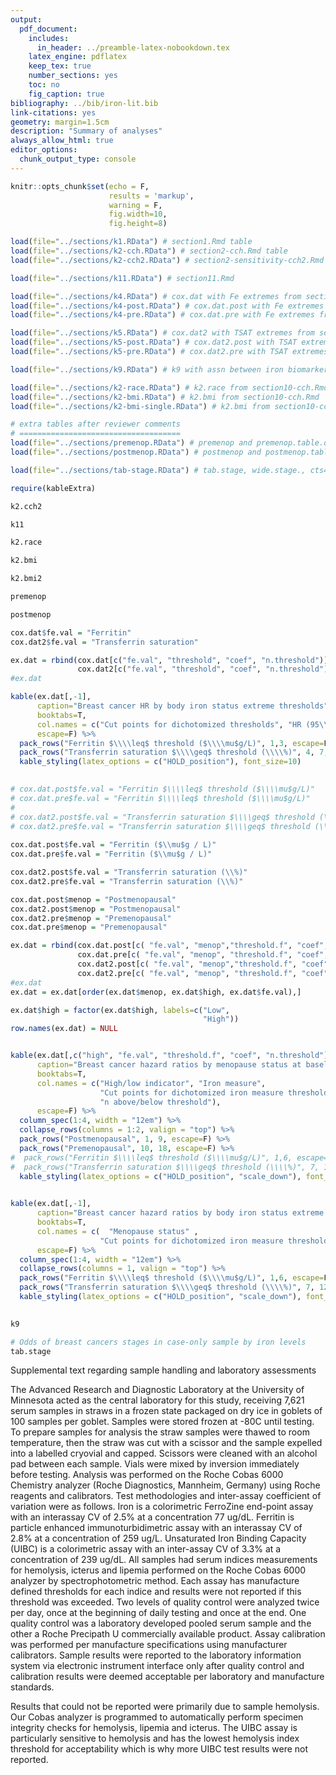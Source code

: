 ```yaml
--- 
output:
  pdf_document:
    includes:
      in_header: ../preamble-latex-nobookdown.tex
    latex_engine: pdflatex
    keep_tex: true
    number_sections: yes
    toc: no
    fig_caption: true
bibliography: ../bib/iron-lit.bib
link-citations: yes
geometry: margin=1.5cm
description: "Summary of analyses"
always_allow_html: true
editor_options: 
  chunk_output_type: console
---
```



```r
knitr::opts_chunk$set(echo = F, 
                      results = 'markup',
                      warning = F,
                      fig.width=10,
                      fig.height=8)

```



```r

load(file="../sections/k1.RData") # section1.Rmd table
load(file="../sections/k2-cch.RData") # section2-cch.Rmd table
load(file="../sections/k2-cch2.RData") # section2-sensitivity-cch2.Rmd

load(file="../sections/k11.RData") # section11.Rmd

load(file="../sections/k4.RData") # cox.dat with Fe extremes from section4-cch.Rmd
load(file="../sections/k4-post.RData") # cox.dat.post with Fe extremes from section4-cch-post.Rmd
load(file="../sections/k4-pre.RData") # cox.dat.pre with Fe extremes from section4-cch-pre.Rmd

load(file="../sections/k5.RData") # cox.dat2 with TSAT extremes from section5-cch.Rmd
load(file="../sections/k5-post.RData") # cox.dat2.post with TSAT extremes from section5-cch-post.Rmd
load(file="../sections/k5-pre.RData") # cox.dat2.pre with TSAT extremes from section5-cch-pre.Rmd

load(file="../sections/k9.RData") # k9 with assn between iron biomarkers and cancer subtype from section9-rev.Rmd

load(file="../sections/k2-race.RData") # k2.race from section10-cch.Rmd
load(file="../sections/k2-bmi.RData") # k2.bmi from section10-cch.Rmd
load(file="../sections/k2-bmi-single.RData") # k2.bmi from section10-cch.Rmd

# extra tables after reviewer comments
# ====================================
load(file="../sections/premenop.RData") # premenop and premenop.table.dat from section2-cch-premenopause.Rmd
load(file="../sections/postmenop.RData") # postmenop and postmenop.table.dat from section2-cch-postmenopause.Rmd

load(file="../sections/tab-stage.RData") # tab.stage, wide.stage., cts4  from reviewer-extra-stage.Rmd

```

```r
require(kableExtra)
```


<div id="refs"></div>

\beginsupplement 


```r
k2.cch2
```

```r
k11
```


\clearpage
\newpage

```r
k2.race
```

\clearpage
\newpage

\vspace{-1em}

```r
k2.bmi
```

\clearpage
\newpage

```r

k2.bmi2

```

\clearpage
\newpage



```r
premenop
```

\clearpage
\newpage

```r
postmenop
```

\clearpage
\newpage


```r
cox.dat$fe.val = "Ferritin"
cox.dat2$fe.val = "Transferrin saturation"

ex.dat = rbind(cox.dat[c("fe.val", "threshold", "coef", "n.threshold")],
               cox.dat2[c("fe.val", "threshold", "coef", "n.threshold")])
#ex.dat

```


```r
kable(ex.dat[,-1],
      caption="Breast cancer HR by body iron status extreme thresholds",
      booktabs=T,
      col.names = c("Cut points for dichotomized thresholds", "HR (95\\% CI)", "n above/below threshold"),
      escape=F) %>%
  pack_rows("Ferritin $\\\\leq$ threshold ($\\\\mu$g/L)", 1,3, escape=F) %>%
  pack_rows("Transferrin saturation $\\\\geq$ threshold (\\\\%)", 4, 7, escape=F) %>%
  kable_styling(latex_options = c("HOLD_position"), font_size=10)
  
```


```r

# cox.dat.post$fe.val = "Ferritin $\\\\leq$ threshold ($\\\\mu$g/L)"
# cox.dat.pre$fe.val = "Ferritin $\\\\leq$ threshold ($\\\\mu$g/L)"
# 
# cox.dat2.post$fe.val = "Transferrin saturation $\\\\geq$ threshold (\\\\%)"
# cox.dat2.pre$fe.val = "Transferrin saturation $\\\\geq$ threshold (\\\\%)"
 
cox.dat.post$fe.val = "Ferritin ($\\mu$g / L)"
cox.dat.pre$fe.val = "Ferritin ($\\mu$g / L)"

cox.dat2.post$fe.val = "Transferrin saturation (\\%)"
cox.dat2.pre$fe.val = "Transferrin saturation (\\%)"

cox.dat.post$menop = "Postmenopausal"
cox.dat2.post$menop = "Postmenopausal"
cox.dat2.pre$menop = "Premenopausal"
cox.dat.pre$menop = "Premenopausal"

ex.dat = rbind(cox.dat.post[c( "fe.val", "menop","threshold.f", "coef", "n.threshold", "high")],
               cox.dat.pre[c( "fe.val", "menop", "threshold.f", "coef", "n.threshold", "high")],
               cox.dat2.post[c( "fe.val", "menop","threshold.f", "coef", "n.threshold", "high")],
               cox.dat2.pre[c( "fe.val", "menop", "threshold.f", "coef", "n.threshold", "high")])
#ex.dat
ex.dat = ex.dat[order(ex.dat$menop, ex.dat$high, ex.dat$fe.val),]

ex.dat$high = factor(ex.dat$high, labels=c("Low", 
                                           "High"))
row.names(ex.dat) = NULL



```


\clearpage
\newpage

```r
kable(ex.dat[,c("high", "fe.val", "threshold.f", "coef", "n.threshold")],
      caption="Breast cancer hazard ratios by menopause status at baseline and body iron status extreme thresholds",
      booktabs=T,
      col.names = c("High/low indicator", "Iron measure", 
                    "Cut points for dichotomized iron measure thresholds", "HR (95\\% CI)", 
                    "n above/below threshold"),
      escape=F) %>%
  column_spec(1:4, width = "12em") %>%
  collapse_rows(columns = 1:2, valign = "top") %>%
  pack_rows("Postmenopausal", 1, 9, escape=F) %>%
  pack_rows("Premenopausal", 10, 18, escape=F) %>%
#  pack_rows("Ferritin $\\\\leq$ threshold ($\\\\mu$g/L)", 1,6, escape=F) %>%
#  pack_rows("Transferrin saturation $\\\\geq$ threshold (\\\\%)", 7, 12, escape=F) %>%
  kable_styling(latex_options = c("HOLD_position", "scale_down"), font_size=10)
  
```


```r
kable(ex.dat[,-1],
      caption="Breast cancer hazard ratios by body iron status extreme thresholds",
      booktabs=T,
      col.names = c(  "Menopause status" , 
                    "Cut points for dichotomized iron measure thresholds", "HR (95\\% CI)", "n above/below threshold"),
      escape=F) %>%
  column_spec(1:4, width = "12em") %>%
  collapse_rows(columns = 1, valign = "top") %>%
  pack_rows("Ferritin $\\\\leq$ threshold ($\\\\mu$g/L)", 1,6, escape=F) %>%
  pack_rows("Transferrin saturation $\\\\geq$ threshold (\\\\%)", 7, 12, escape=F) %>%
  kable_styling(latex_options = c("HOLD_position", "scale_down"), font_size=10)
  
```

\clearpage
\newpage

```r

k9

```

\clearpage
\newpage

```r
# Odds of breast cancers stages in case-only sample by iron levels
tab.stage
```


\clearpage
\newpage


Supplemental text regarding sample handling and laboratory assessments

The Advanced Research and Diagnostic Laboratory at the University of Minnesota acted as the central laboratory for this study, receiving 7,621 serum samples in straws in a frozen state packaged on dry ice in goblets of 100 samples per goblet. Samples were stored frozen at -80C until testing. To prepare samples for analysis the straw samples were thawed to room temperature, then the straw was cut with a scissor and the sample expelled into a labelled cryovial and capped. Scissors were cleaned with an alcohol pad between each sample. Vials were mixed by inversion immediately before testing. Analysis was performed on the Roche Cobas 6000 Chemistry analyzer (Roche Diagnostics, Mannheim, Germany) using Roche reagents and calibrators. Test methodologies and inter-assay coefficient of variation were as follows. Iron is a colorimetric FerroZine end-point assay with an interassay CV of 2.5\% at a concentration 77 ug/dL. Ferritin is particle enhanced immunoturbidimetric assay with an interassay CV of 2.8\% at a concentration of 259 ug/L. Unsaturated Iron Binding Capacity (UIBC) is a colorimetric assay with an inter-assay CV of 3.3\% at a concentration of 239 ug/dL. All samples had serum indices measurements for hemolysis, icterus and lipemia performed on the Roche Cobas 6000 analyzer by spectrophotometric method. Each assay has manufacture defined thresholds for each indice and results were not reported if this threshold was exceeded. Two levels of quality control were analyzed twice per day, once at the beginning of daily testing and once at the end. One quality control was a laboratory developed pooled serum sample and the other a Roche Precipath U commercially available product. Assay calibration was performed per manufacture specifications using manufacturer calibrators. Sample results were reported to the laboratory information system via electronic instrument interface only after quality control and calibration results were deemed acceptable per laboratory and manufacture standards.

Results that could not be reported were primarily due to sample hemolysis. Our Cobas analyzer is programmed to automatically perform specimen integrity checks for hemolysis, lipemia and icterus. The UIBC assay is particularly sensitive to hemolysis and has the lowest hemolysis index threshold for acceptability which is why more UIBC test results were not reported.